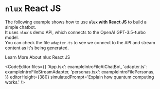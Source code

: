
# `nlux` React JS

The following example shows how to use **`nlux` with React JS** to build a simple chatbot.<br />
It uses `nlux`'s demo API, which connects to the OpenAI GPT-3.5-turbo model.<br />
You can check the file `adapter.ts` to see we connect to the API and stream content as it's being generated.

<Link className="learn-more-link button button--secondary" to="/learn/get-started?platform=react-js">Learn More About nlux React JS</Link>

<CodeEditor
    files={{
        'App.tsx': exampleIntroFileAiChatBot,
        'adapter.ts': exampleIntroFileStreamAdapter,
        'personas.tsx': exampleIntroFilePersonas,
    }}
    editorHeight={380}
    simulatedPrompt='Explain how quantum computing works.'
/>
